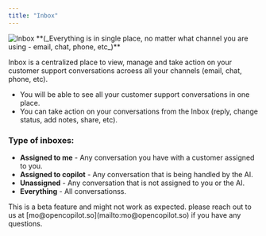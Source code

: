 ```yaml
---
title: "Inbox"
---
```


<img src="https://framerusercontent.com/images/PGeDCA1zfA8E2ZjDePri8XUyx1I.png" alt="Inbox" />
**(_Everything is in single place, no matter what channel you are using - email, chat, phone, etc_)**

Inbox is a centralized place to view, manage and take action on your customer support conversations acroess all your channels (email, chat, phone, etc).

- You will be able to see all your customer support conversations in one place.
- You can take action on your conversations from the Inbox (reply, change status, add notes, share, etc).



### Type of inboxes:

- **Assigned to me** - Any conversation you have with a customer assigned to you.
- **Assigned to copilot** - Any conversation that is being handled by the AI.
- **Unassigned** - Any conversation that is not assigned to you or the AI.
- **Everything** - All conversationss.

<Warning>
This is a beta feature and might not work as expected. please reach out to us at [mo@opencopilot.so](mailto:mo@opencopilot.so) if you have any questions.
</Warning>